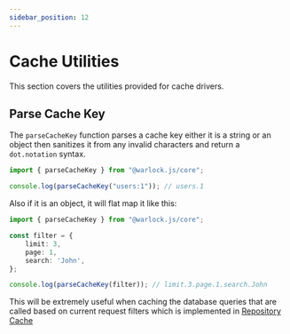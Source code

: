 ```yaml
---
sidebar_position: 12
---
```


# Cache Utilities

This section covers the utilities provided for cache drivers.

## Parse Cache Key

The `parseCacheKey` function parses a cache key either it is a string or an object then sanitizes it from any invalid characters and return a `dot.notation` syntax.

```ts title="src/app/main.ts"
import { parseCacheKey } from "@warlock.js/core";

console.log(parseCacheKey("users:1")); // users.1
```

Also if it is an object, it will flat map it like this:

```ts title="src/app/main.ts"
import { parseCacheKey } from "@warlock.js/core";

const filter = {
    limit: 3,
    page: 1,
    search: 'John',
};

console.log(parseCacheKey(filter)); // limit.3.page.1.search.John
```

This will be extremely useful when caching the database queries that are called based on current request filters which is implemented in [Repository Cache](./../repositories/caching)